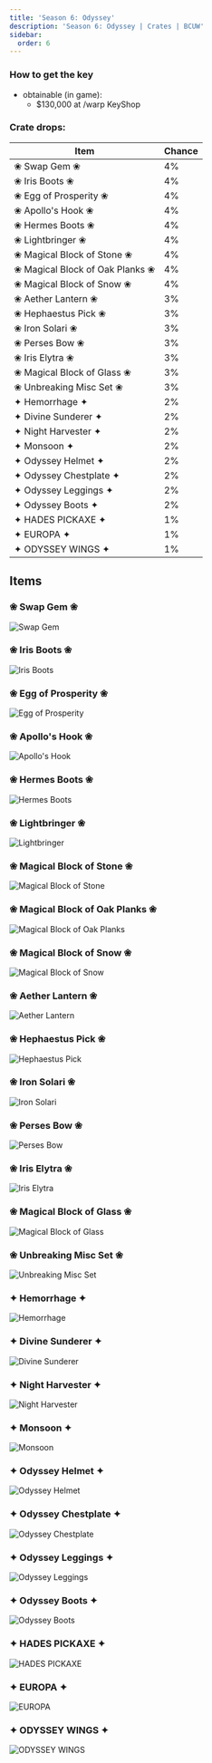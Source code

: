 ```yaml
---
title: 'Season 6: Odyssey'
description: 'Season 6: Odyssey | Crates | BCUW'
sidebar:
  order: 6
---
```


### How to get the key
- obtainable (in game):
  - $130,000 at /warp KeyShop

### Crate drops:

| Item                          | Chance |
|-------------------------------|--------|
| ❀ Swap Gem ❀                 | 4%     |
| ❀ Iris Boots ❀               | 4%     |
| ❀ Egg of Prosperity ❀        | 4%     |
| ❀ Apollo's Hook ❀            | 4%     |
| ❀ Hermes Boots ❀             | 4%     |
| ❀ Lightbringer ❀             | 4%     |
| ❀ Magical Block of Stone ❀   | 4%     |
| ❀ Magical Block of Oak Planks ❀ | 4%   |
| ❀ Magical Block of Snow ❀    | 4%     |
| ❀ Aether Lantern ❀           | 3%     |
| ❀ Hephaestus Pick ❀          | 3%     |
| ❀ Iron Solari ❀              | 3%     |
| ❀ Perses Bow ❀               | 3%     |
| ❀ Iris Elytra ❀              | 3%     |
| ❀ Magical Block of Glass ❀   | 3%     |
| ❀ Unbreaking Misc Set ❀      | 3%     |
| ✦ Hemorrhage ✦               | 2%     |
| ✦ Divine Sunderer ✦          | 2%     |
| ✦ Night Harvester ✦          | 2%     |
| ✦ Monsoon ✦                  | 2%     |
| ✦ Odyssey Helmet ✦           | 2%     |
| ✦ Odyssey Chestplate ✦       | 2%     |
| ✦ Odyssey Leggings ✦         | 2%     |
| ✦ Odyssey Boots ✦            | 2%     |
| ✦ HADES PICKAXE ✦            | 1%     |
| ✦ EUROPA ✦                   | 1%     |
| ✦ ODYSSEY WINGS ✦            | 1%     |

## Items

### ❀ Swap Gem ❀
![Swap Gem](https://cdn.bcuw.xyz/2D/odyssey/swap_gem.png)

### ❀ Iris Boots ❀
![Iris Boots](https://cdn.bcuw.xyz/2D/odyssey/iris_boots.png)

### ❀ Egg of Prosperity ❀
![Egg of Prosperity](https://cdn.bcuw.xyz/2D/odyssey/egg_of_prosperity.png)

### ❀ Apollo's Hook ❀
![Apollo's Hook](https://cdn.bcuw.xyz/2D/odyssey/apollos_hook.png)

### ❀ Hermes Boots ❀
![Hermes Boots](https://cdn.bcuw.xyz/2D/odyssey/hermes_boots.png)

### ❀ Lightbringer ❀
![Lightbringer](https://cdn.bcuw.xyz/2D/odyssey/lightbringer.png)

### ❀ Magical Block of Stone ❀
![Magical Block of Stone](https://cdn.bcuw.xyz/2D/odyssey/magical_block_of_stone.png)

### ❀ Magical Block of Oak Planks ❀
![Magical Block of Oak Planks](https://cdn.bcuw.xyz/2D/odyssey/magical_block_of_oak_planks.png)

### ❀ Magical Block of Snow ❀
![Magical Block of Snow](https://cdn.bcuw.xyz/2D/odyssey/magical_block_of_snow.png)

### ❀ Aether Lantern ❀
![Aether Lantern](https://cdn.bcuw.xyz/2D/odyssey/aether_lantern.png)

### ❀ Hephaestus Pick ❀
![Hephaestus Pick](https://cdn.bcuw.xyz/2D/odyssey/hephaestus_pick.png)

### ❀ Iron Solari ❀
![Iron Solari](https://cdn.bcuw.xyz/2D/odyssey/iron_solari.png)

### ❀ Perses Bow ❀
![Perses Bow](https://cdn.bcuw.xyz/2D/odyssey/perses_bow.png)

### ❀ Iris Elytra ❀
![Iris Elytra](https://cdn.bcuw.xyz/2D/odyssey/iris_elytra.png)

### ❀ Magical Block of Glass ❀
![Magical Block of Glass](https://cdn.bcuw.xyz/2D/odyssey/magical_block_of_glass.png)

### ❀ Unbreaking Misc Set ❀
![Unbreaking Misc Set](https://cdn.bcuw.xyz/2D/odyssey/unbreaking_misc_set.png)

### ✦ Hemorrhage ✦
![Hemorrhage](https://cdn.bcuw.xyz/2D/odyssey/hemorrhage.png)

### ✦ Divine Sunderer ✦
![Divine Sunderer](https://cdn.bcuw.xyz/2D/odyssey/divine_sunderer.png)

### ✦ Night Harvester ✦
![Night Harvester](https://cdn.bcuw.xyz/2D/odyssey/night_harvester.png)

### ✦ Monsoon ✦
![Monsoon](https://cdn.bcuw.xyz/2D/odyssey/monsoon.png)

### ✦ Odyssey Helmet ✦
![Odyssey Helmet](https://cdn.bcuw.xyz/2D/odyssey/odyssey_helmet.png)

### ✦ Odyssey Chestplate ✦
![Odyssey Chestplate](https://cdn.bcuw.xyz/2D/odyssey/odyssey_chestplate.png)

### ✦ Odyssey Leggings ✦
![Odyssey Leggings](https://cdn.bcuw.xyz/2D/odyssey/odyssey_leggings.png)

### ✦ Odyssey Boots ✦
![Odyssey Boots](https://cdn.bcuw.xyz/2D/odyssey/odyssey_boots.png)

### ✦ HADES PICKAXE ✦
![HADES PICKAXE](https://cdn.bcuw.xyz/2D/odyssey/hades_pickaxe.png)

### ✦ EUROPA ✦
![EUROPA](https://cdn.bcuw.xyz/2D/odyssey/europa.png)

### ✦ ODYSSEY WINGS ✦
![ODYSSEY WINGS](https://cdn.bcuw.xyz/2D/odyssey/odyssey_wings.png)
